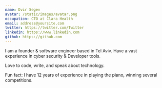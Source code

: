 ```yaml
---
name: Dvir Segev
avatar: /static/images/avatar.png
occupation: CTO at Clara Health
email: address@yoursite.com
twitter: https://twitter.com/Twitter
linkedin: https://www.linkedin.com
github: https://github.com
---
```


I am a founder & software engineer based in Tel Aviv.
Have a vast experience in cyber security & Developer tools.

Love to code, write, and speak about technology.

Fun fact: I have 12 years of experience in playing the piano, winning several competitions.

```

```
